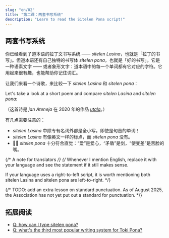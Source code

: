 ```yaml
---
slug: "en/02"
title: "第二课：两套书写系统"
description: "Learn to read the Sitelen Pona script!"
---
```



## 两套书写系统

你已经看到了道本语的拉丁文书写系统 —— *sitelen Lasina*，也就是「拉丁的书写」。但道本语还有自己独特的书写体 *sitelen pona*，也就是「好的书写」。它是一种语素文字 —— 或者象形文字：道本语中的每一个单词都有它对应的字符。它用起来很有趣，也能帮助你记住词汇。

让我们来看一个诗歌，来比较一下 *sitelen Lasina* 和 *sitelen pona*：

Let's take a look at a short poem and compare *sitelen Lasina* and *sitelen pona*:

<Tabbed id="1">
  <Row sl="sina olin e utala." m="你喜爱冲突。" />
  <Row sl="taso sina sona ala:" m="但你不知道：" />
  <Row sl="utala li ike e sina." m="冲突使你变差。" />
</Tabbed>

（这首诗是 *jan Ateneja* 在 2020 年的作品 [*utala*](https://utala.pona.la/toki-musi-lili/#utala)。）

有几点需要注意的：

- *sitelen Lasina* 中除专有名词外都是全小写，即使是句首的单词！
- *sitelen Lasina* 有像英文一样的标点，而 *sitelen pona* 没有。
- 󱥠󱥔 *sitelen pona* 十分符合直觉：“爱”是爱心，“矛盾”是剑，“使变差”是苦脸的嘴。

{/* A note for translators */}
{/*
  Whenever I mention English, replace it with your language
  and see the statement if it still makes sense.
  
  If your language uses a right-to-left script, it is worth
  mentioning both sitelen Lasina and sitelen pona are left-to-right.
*/}

{/* 
  TODO: add an extra lesson on standard punctuation.
  As of August 2025, the Association has not yet
  put out a standard for punctuation.
*/}

## 拓展阅读
* [Q: how can I type sitelen pona?](/en/fonts/)
* [Q: what's the third most popular writing system for Toki Pona?](/en/sitelen-sitelen/)
